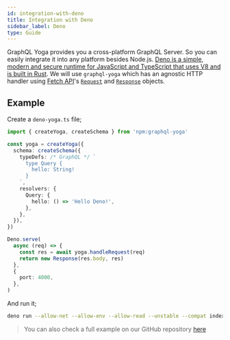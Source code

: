 ```yaml
---
id: integration-with-deno
title: Integration with Deno
sidebar_label: Deno
type: Guide
---
```


GraphQL Yoga provides you a cross-platform GraphQL Server. So you can easily integrate it into any platform besides Node.js.
[Deno is a simple, modern and secure runtime for JavaScript and TypeScript that uses V8 and is built in Rust](https://deno.land/).
We will use `graphql-yoga` which has an agnostic HTTP handler using [Fetch API](https://developer.mozilla.org/en-US/docs/Web/API/Fetch_API/Using_Fetch)'s [`Request`](https://developer.mozilla.org/en-US/docs/Web/API/Request) and [`Response`](https://developer.mozilla.org/en-US/docs/Web/API/Response) objects.

## Example

Create a `deno-yoga.ts` file;

```ts
import { createYoga, createSchema } from 'npm:graphql-yoga'

const yoga = createYoga({
  schema: createSchema({
    typeDefs: /* GraphQL */ `
      type Query {
        hello: String!
      }
    `,
    resolvers: {
      Query: {
        hello: () => 'Hello Deno!',
      },
    },
  }),
})

Deno.serve(
  async (req) => {
    const res = await yoga.handleRequest(req)
    return new Response(res.body, res)
  },
  {
    port: 4000,
  },
)
```

And run it;

```bash
deno run --allow-net --allow-env --allow-read --unstable --compat index.ts
```

> You can also check a full example on our GitHub repository [here](https://github.com/dotansimha/graphql-yoga/tree/master/examples/deno)
